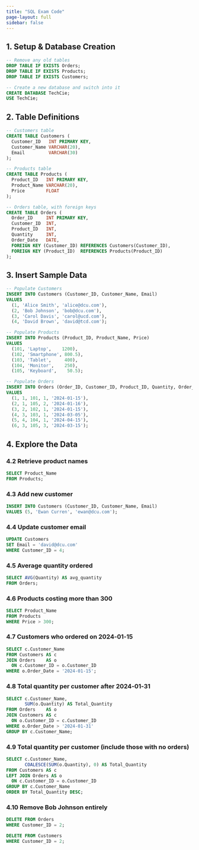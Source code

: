 ```yaml
---
title: "SQL Exam Code"
page-layout: full
sidebar: false
---
```


## 1. Setup & Database Creation

```sql
-- Remove any old tables
DROP TABLE IF EXISTS Orders;
DROP TABLE IF EXISTS Products;
DROP TABLE IF EXISTS Customers;

-- Create a new database and switch into it
CREATE DATABASE TechCie;
USE TechCie;
```

## 2. Table Definitions

```sql
-- Customers table
CREATE TABLE Customers (
  Customer_ID   INT PRIMARY KEY,
  Customer_Name VARCHAR(20),
  Email         VARCHAR(30)
);

-- Products table
CREATE TABLE Products (
  Product_ID   INT PRIMARY KEY,
  Product_Name VARCHAR(20),
  Price        FLOAT
);

-- Orders table, with foreign keys
CREATE TABLE Orders (
  Order_ID     INT PRIMARY KEY,
  Customer_ID  INT,
  Product_ID   INT,
  Quantity     INT,
  Order_Date   DATE,
  FOREIGN KEY (Customer_ID) REFERENCES Customers(Customer_ID),
  FOREIGN KEY (Product_ID)  REFERENCES Products(Product_ID)
);
```

## 3. Insert Sample Data

```sql
-- Populate Customers
INSERT INTO Customers (Customer_ID, Customer_Name, Email)
VALUES
  (1, 'Alice Smith', 'alice@dcu.com'),
  (2, 'Bob Johnson', 'bob@dcu.com'),
  (3, 'Carol Davis', 'carol@ucd.com'),
  (4, 'David Brown', 'david@tcd.com');

-- Populate Products
INSERT INTO Products (Product_ID, Product_Name, Price)
VALUES
  (101, 'Laptop',    1200),
  (102, 'Smartphone', 800.5),
  (103, 'Tablet',     400),
  (104, 'Monitor',    250),
  (105, 'Keyboard',    50.5);

-- Populate Orders
INSERT INTO Orders (Order_ID, Customer_ID, Product_ID, Quantity, Order_Date)
VALUES
  (1, 1, 101, 1, '2024-01-15'),
  (2, 1, 105, 2, '2024-01-16'),
  (3, 2, 102, 1, '2024-01-15'),
  (4, 3, 103, 1, '2024-03-05'),
  (5, 4, 104, 1, '2024-04-15'),
  (6, 3, 105, 3, '2024-03-15');
 ```

## 4. Explore the Data

### 4.2 Retrieve product names
```sql
SELECT Product_Name
FROM Products;
```
### 4.3 Add new customer
```sql
INSERT INTO Customers (Customer_ID, Customer_Name, Email)
VALUES (5, 'Ewan Curren', 'ewan@dcu.com');
```
### 4.4 Update customer email
```sql
UPDATE Customers
SET Email = 'david@dcu.com'
WHERE Customer_ID = 4;
```

### 4.5 Average quantity ordered
```sql
SELECT AVG(Quantity) AS avg_quantity
FROM Orders;
```

### 4.6 Products costing more than 300
```sql
SELECT Product_Name
FROM Products
WHERE Price > 300;
```

### 4.7 Customers who ordered on 2024‑01‑15
```sql
SELECT c.Customer_Name
FROM Customers AS c
JOIN Orders    AS o
  ON c.Customer_ID = o.Customer_ID
WHERE o.Order_Date = '2024-01-15';
```

### 4.8 Total quantity per customer after 2024‑01‑31
```sql
SELECT c.Customer_Name,
       SUM(o.Quantity) AS Total_Quantity
FROM Orders    AS o
JOIN Customers AS c
  ON o.Customer_ID = c.Customer_ID
WHERE o.Order_Date > '2024-01-31'
GROUP BY c.Customer_Name;
```

### 4.9 Total quantity per customer (include those with no orders)
```sql
SELECT c.Customer_Name,
       COALESCE(SUM(o.Quantity), 0) AS Total_Quantity
FROM Customers AS c
LEFT JOIN Orders AS o
  ON c.Customer_ID = o.Customer_ID
GROUP BY c.Customer_Name
ORDER BY Total_Quantity DESC;
```

### 4.10 Remove Bob Johnson entirely
```sql
DELETE FROM Orders
WHERE Customer_ID = 2;

DELETE FROM Customers
WHERE Customer_ID = 2;
```